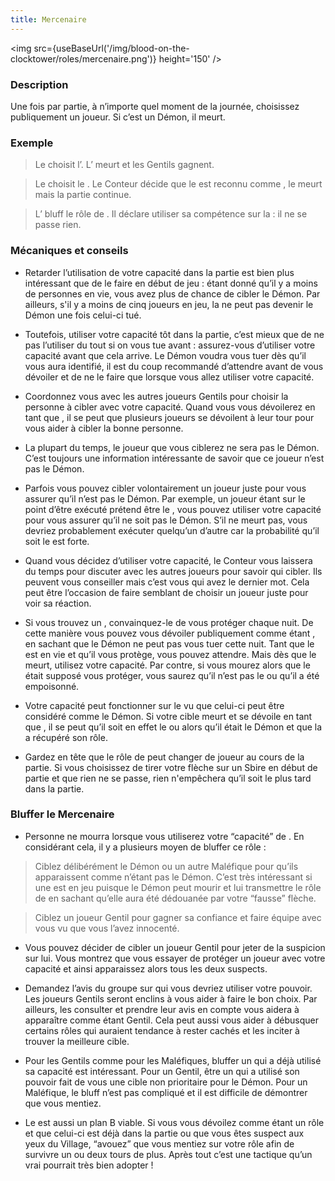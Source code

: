 ```yaml
---
title: Mercenaire
---
```



<img src={useBaseUrl('/img/blood-on-the-clocktower/roles/mercenaire.png')} height='150' />

<Role MERCENAIRE header />

### Description
Une fois par partie, à n’importe quel moment de la journée, choisissez publiquement un joueur. Si c’est un Démon, il meurt.


### Exemple
> Le <Role MERCENAIRE /> choisit l’<Role IMP />. L’<Role IMP /> meurt et les Gentils gagnent.

> Le <Role MERCENAIRE /> choisit le <Role RECLUS />. Le Conteur décide que le <Role RECLUS /> est reconnu comme <Role IMP />, le <Role RECLUS /> meurt mais la partie continue.

> L’<Role IMP /> bluff le rôle de <Role MERCENAIRE />. Il déclare utiliser sa compétence sur la <Role CROQUEUSE_D_HOMMES /> : il ne se passe rien.


### Mécaniques et conseils
- Retarder l’utilisation de votre capacité dans la partie est bien plus intéressant que de le faire en début de jeu : étant donné qu’il y a moins de personnes en vie, vous avez plus de chance de cibler le Démon. Par ailleurs, s'il y a moins de cinq joueurs en jeu, la <Role CROQUEUSE_D_HOMMES /> ne peut pas devenir le Démon une fois celui-ci tué.

- Toutefois, utiliser votre capacité tôt dans la partie, c’est mieux que de ne pas l’utiliser du tout si on vous tue avant : assurez-vous d’utiliser votre capacité avant que cela arrive. Le Démon voudra vous tuer dès qu’il vous aura identifié, il est du coup recommandé d’attendre avant de vous dévoiler et de ne le faire que lorsque vous allez utiliser votre capacité.

- Coordonnez vous avec les autres joueurs Gentils pour choisir la personne à cibler avec votre capacité. Quand vous vous dévoilerez en tant que <Role MERCENAIRE />, il se peut que plusieurs joueurs se dévoilent à leur tour pour vous aider à cibler la bonne personne.

- La plupart du temps, le joueur que vous ciblerez ne sera pas le Démon. C’est toujours une information intéressante de savoir que ce joueur n’est pas le Démon.

- Parfois vous pouvez cibler volontairement un joueur juste pour vous assurer qu’il n’est pas le Démon. Par exemple, un joueur étant sur le point d’être exécuté prétend être le <Role VERTUEUX />, vous pouvez utiliser votre capacité pour vous assurer qu’il ne soit pas le Démon. S’il ne meurt pas, vous devriez probablement exécuter quelqu’un d’autre car la probabilité qu’il soit le <Role VERTUEUX /> est forte.

- Quand vous décidez d’utiliser votre capacité, le Conteur vous laissera du temps pour discuter avec les autres joueurs pour savoir qui cibler. Ils peuvent vous conseiller mais c’est vous qui avez le dernier mot. Cela peut être l’occasion de faire semblant de choisir un joueur juste pour voir sa réaction. 

- Si vous trouvez un <Role MOINE />, convainquez-le de vous protéger chaque nuit. De cette manière vous pouvez vous dévoiler publiquement comme étant <Role MERCENAIRE />, en sachant que le Démon ne peut pas vous tuer cette nuit. Tant que le <Role MOINE /> est en vie et qu’il vous protège, vous pouvez attendre. Mais dès que le <Role MOINE /> meurt, utilisez votre capacité. Par contre, si vous mourez alors que le <Role MOINE /> était supposé vous protéger, vous saurez qu’il n’est pas le <Role MOINE /> ou qu’il a été empoisonné.

- Votre capacité peut fonctionner sur le <Role RECLUS /> vu que celui-ci peut être considéré comme le Démon. Si votre cible meurt et se dévoile en tant que <Role RECLUS />, il se peut qu’il soit en effet le <Role RECLUS /> ou alors qu’il était le Démon et que la <Role CROQUEUSE_D_HOMMES /> a récupéré son rôle.

- Gardez en tête que le rôle de <Role IMP /> peut changer de joueur au cours de la partie. Si vous choisissez de tirer votre flèche sur un Sbire en début de partie et que rien ne se passe, rien n'empêchera qu’il soit le <Role IMP /> plus tard dans la partie.


### Bluffer le Mercenaire
- Personne ne mourra lorsque vous utiliserez votre “capacité” de <Role MERCENAIRE />. En considérant cela, il y a plusieurs moyen de bluffer ce rôle :

> Ciblez délibérément le Démon ou un autre Maléfique pour qu’ils apparaissent comme n’étant pas le Démon. C’est très intéressant si une <Role CROQUEUSE_D_HOMMES /> est en jeu puisque le Démon peut mourir et lui transmettre le rôle de <Role IMP /> en sachant qu’elle aura été dédouanée par votre “fausse” flèche.

> Ciblez un joueur Gentil pour gagner sa confiance et faire équipe avec vous vu que vous l’avez innocenté.

- Vous pouvez décider de cibler un joueur Gentil pour jeter de la suspicion sur lui. Vous montrez que vous essayer de protéger un joueur avec votre capacité et ainsi apparaissez alors tous les deux suspects.

- Demandez l’avis du groupe sur qui vous devriez utiliser votre pouvoir. Les joueurs Gentils seront enclins à vous aider à faire le bon choix. Par ailleurs, les consulter et prendre leur avis en compte vous aidera à apparaître comme étant Gentil. Cela peut aussi vous aider à débusquer certains rôles qui auraient tendance à rester cachés et les inciter à trouver la meilleure cible.

- Pour les Gentils comme pour les Maléfiques, bluffer un <Role MERCENAIRE /> qui a déjà utilisé sa capacité est intéressant. Pour un Gentil, être un <Role MERCENAIRE /> qui a utilisé son pouvoir fait de vous une cible non prioritaire pour le Démon. Pour un Maléfique, le bluff n’est pas compliqué et il est difficile de démontrer que vous mentiez.

- Le <Role MERCENAIRE /> est aussi un plan B viable. Si vous vous dévoilez comme étant un rôle et que celui-ci est déjà dans la partie ou que vous êtes suspect aux yeux du Village, “avouez” que vous mentiez sur votre rôle afin de survivre un ou deux tours de plus. Après tout c’est une tactique qu’un vrai <Role MERCENAIRE /> pourrait très bien adopter !
